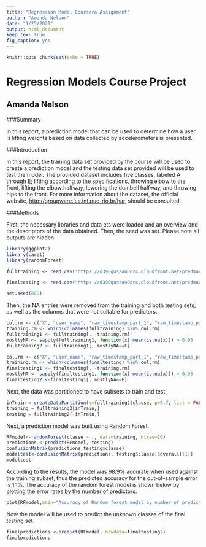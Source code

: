 ---
title: "Regression Model Coursera Assignment"
author: "Amanda Nelson"
date: "1/25/2021"
output: html_document
keep_tex: true
fig_caption: yes
---

```{r setup, include=FALSE}
knitr::opts_chunk$set(echo = TRUE)
```


Regression Models Course Project
================================
Amanda Nelson
-------------

###Summary

In this report, a prediction model that can be used to determine how a user is lifting weights based on data collected by accelerometers is presented. 

###Introduction

In this report, the training data set provided by the course will be used to create a prediction model and the testing data set provided will be used to test the model. The provided dataset includes five classes, labeled A through E; lifting according to the specifications, throwing elbow to the front, lifting the elbow halfway, lowering the dumbell halfway, and throwing hips to the front. For more information about the dataset, the official website, <http://groupware.les.inf.puc-rio.br/har>, should be consulted.

###Methods

First, the necessary libraries and data ets were loaded and an overview and the descriptors of the data obtained. Then, the seed was set. Please note all outputs are hidden.

```{r library, results='hide'}
library(ggplot2)
library(caret)
library(randomForest)

fulltraining <- read.csv("https://d396qusza40orc.cloudfront.net/predmachlearn/pml-training.csv", na.strings=c('#DIV/0!', '', 'NA'))

finaltesting <- read.csv("https://d396qusza40orc.cloudfront.net/predmachlearn/pml-testing.csv", na.strings=c('#DIV/0!', '', 'NA'))

set.seed(888)
```

Then, the NA entries were removed from the training and both testing sets, as well as the columns that were not suitable for predictors.

```{r NA1, results='hide'}
col.rm <- c("X", "user_name", "raw_timestamp_part_1", "raw_timestamp_part_2", "cvtd_timestamp", "new_window", "num_window")
training.rm <- which(colnames(fulltraining) %in% col.rm)
fulltraining1 <- fulltraining[, -training.rm]
mostlyNA <- sapply(fulltraining1, function(x) mean(is.na(x))) > 0.95
fulltraining2 <- fulltraining1[, mostlyNA==F]

col.rm <- c("X", "user_name", "raw_timestamp_part_1", "raw_timestamp_part_2", "cvtd_timestamp", "new_window", "num_window")
training.rm <- which(colnames(finaltesting) %in% col.rm)
finaltesting1 <- finaltesting[, -training.rm]
mostlyNA <- sapply(finaltesting1, function(x) mean(is.na(x))) > 0.95
finaltesting2 <-finaltesting1[, mostlyNA==F]
```

Next, the data was partitioned to have subsets to train and test.

```{r partition, results='hide'}
inTrain = createDataPartition(y=fulltraining2$classe, p=0.7, list = FALSE)
training = fulltraining2[inTrain,]
testing = fulltraining2[-inTrain,]

```


Next, a prediction model was built using Random Forest.

```{r RF, results='hide'}
RFmodel<-randomForest(classe ~ ., data=training, ntree=10)
predictions <-predict(RFmodel, testing)
confusionMatrix(predictions,testing$classe)
modeltest<-confusionMatrix(predictions, testing$classe)$overall[[1]]
modeltest
```

According to the results, the model was 98.9% accurate when used against the training subset, thus the predicted accuracy for the out-of-sample error is 1.1%. The accuracy of the random forest model is shown below by plotting the error rates by the number of predictors.

```{r plot}
plot(RFmodel,main="Accuracy of Random forest model by number of predictors")
```

Now the model will be used to predict the unknown classes of the final testing set.

```{r fullltest}
finalpredictions <-predict(RFmodel, newdata=finaltesting2)
finalpredictions
```

